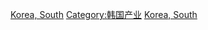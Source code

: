 {{catmore}}
[[Category:亞洲各國能源|Korea, South]]
[[Category:韩国产业|Category:韩国产业]]
[[Category:亞洲能源|Korea, South]]